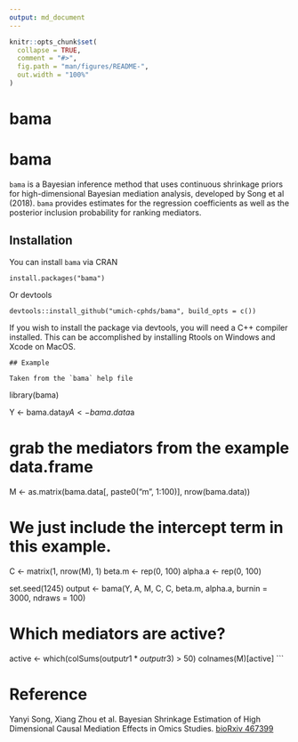 ```yaml
---
output: md_document
---
```


<!-- README.md is generated from README.Rmd. Please edit that file -->

```r
knitr::opts_chunk$set(
  collapse = TRUE,
  comment = "#>",
  fig.path = "man/figures/README-",
  out.width = "100%"
)
```

# bama

<!-- badges: start -->
<!-- badges: end -->

# bama

`bama` is a Bayesian inference method that uses continuous shrinkage priors for
high-dimensional Bayesian mediation analysis, developed by Song et al (2018).
`bama` provides estimates for the regression coefficients as well as
the posterior inclusion probability for ranking mediators.


## Installation
You can install `bama` via CRAN

```
install.packages("bama")
```
Or devtools
```
devtools::install_github("umich-cphds/bama", build_opts = c())
```

If you wish to install the package via devtools, you will need a C++ compiler
installed. This can be accomplished by installing Rtools on Windows and Xcode
on MacOS.
```
## Example

Taken from the `bama` help file
```
library(bama)

Y <- bama.data$y
A <- bama.data$a

# grab the mediators from the example data.frame
M <- as.matrix(bama.data[, paste0("m", 1:100)], nrow(bama.data))

# We just include the intercept term in this example.
C <- matrix(1, nrow(M), 1)
beta.m <- rep(0, 100)
alpha.a <- rep(0, 100)

set.seed(1245)
output <- bama(Y, A, M, C, C, beta.m, alpha.a, burnin = 3000, ndraws = 100)

# Which mediators are active?
active <- which(colSums(output$r1 * output$r3) > 50)
colnames(M)[active]
```

# Reference
Yanyi Song, Xiang Zhou et al. Bayesian Shrinkage Estimation of High
Dimensional Causal Mediation Effects in Omics Studies.
[bioRxiv 467399](https://doi.org/10.1101/467399)
